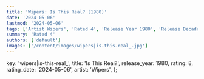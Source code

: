 ```yaml
---
title: 'Wipers: Is This Real? (1980)'
date: '2024-05-06'
lastmod: '2024-05-06'
tags: ['Artist Wipers', 'Rated 4', 'Release Year 1980', 'Release Decade 1980']
summary: 'Rated 4'
authors: ['default']
images: ['/content/images/wipers|is-this-real_.jpg']
---
```


  key: 'wipers|is-this-real_',
  title: 'Is This Real?',
  release_year: 1980,
  rating: 8,
  rating_date: '2024-05-06',
  artist: 'Wipers',
};

<MusicRating data={data} />
